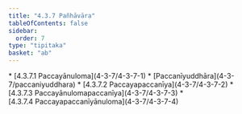 ```yaml
---
title: "4.3.7 Pañhāvāra"
tableOfContents: false
sidebar:
  order: 7
type: "tipitaka"
basket: "ab"
---
```



<DynamicBreadcrumb />



<TableOfContents>
* [4.3.7.1 Paccayānuloma](4-3-7/4-3-7-1)
* [Paccanīyuddhāra](4-3-7/paccaniyuddhara)
* [4.3.7.2 Paccayapaccanīya](4-3-7/4-3-7-2)
* [4.3.7.3 Paccayānulomapaccanīya](4-3-7/4-3-7-3)
* [4.3.7.4 Paccayapaccanīyānuloma](4-3-7/4-3-7-4)
</TableOfContents>
